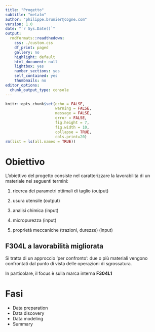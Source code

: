 ```yaml
---
title: "Progetto"
subtitle: "metalm"
author: "philippe.brunier@cogne.com"
version: 1.0 
date: "`r Sys.Date()`"
output:
  rmdformats::readthedown:
    css: ./custom.css
    df_print: paged
    gallery: no
    highlight: default
    html_document: null
    lightbox: yes
    number_sections: yes
    self_contained: yes
    thumbnails: no
editor_options:
  chunk_output_type: console
---
```


```r
knitr::opts_chunk$set(echo = FALSE,
                      warning = FALSE,
                      message = FALSE,
                      error = FALSE,
                      fig.height = 7,
                      fig.width = 10,
                      collapse = TRUE,
                      cols.print=20)
rm(list = ls(all.names = TRUE))

```

# Obiettivo

L'obiettivo del progetto consiste nel caratterizzare la lavorabilità di un materiale nei seguenti termini:

1. ricerca dei parametri ottimali di taglio (output)

1. usura utensile (output)

1. analisi chimica (input)

1. micropurezza (input)

1. proprietà meccaniche (trazioni, durezze) (input)



## F304L a lavorabilità migliorata

Si tratta di un approccio 'per confronto': due o più materiali vengono confrontati dal punto di vista delle operazioni di sgrossatura.

In particolare, il focus è sulla marca interna **F304L1** 

# Fasi

+ Data preparation
+ Data discovery 
+ Data modeling
+ Summary





